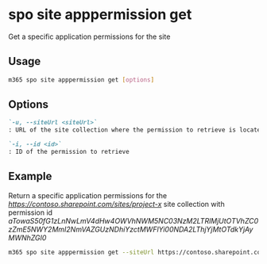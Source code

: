 
# spo site apppermission get

Get a specific application permissions for the site

## Usage

```sh
m365 spo site apppermission get [options]
```

## Options

```md definition-list
`-u, --siteUrl <siteUrl>`
: URL of the site collection where the permission to retrieve is located

`-i, --id <id>`
: ID of the permission to retrieve
```

<Global />

## Example

Return a specific application permissions for the _https://contoso.sharepoint.com/sites/project-x_ site collection with permission id _aTowaS50fG1zLnNwLmV4dHw4OWVhNWM5NC03NzM2LTRlMjUtOTVhZC0zZmE5NWY2MmI2NmVAZGUzNDhiYzctMWFlYi00NDA2LThjYjMtOTdkYjAyMWNhZGI0_

```sh
m365 spo site apppermission get --siteUrl https://contoso.sharepoint.com/sites/project-x --id aTowaS50fG1zLnNwLmV4dHw4OWVhNWM5NC03NzM2LTRlMjUtOTVhZC0zZmE5NWY2MmI2NmVAZGUzNDhiYzctMWFlYi00NDA2LThjYjMtOTdkYjAyMWNhZGI0
```
